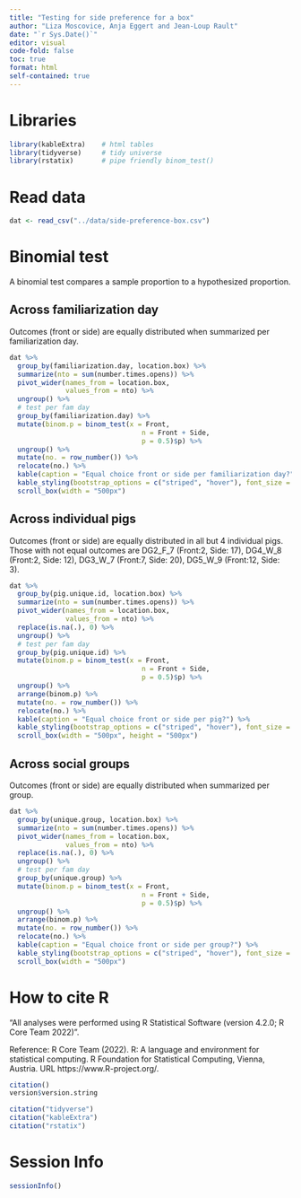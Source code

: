 ```yaml
---
title: "Testing for side preference for a box"
author: "Liza Moscovice, Anja Eggert and Jean-Loup Rault"
date: "`r Sys.Date()`" 
editor: visual
code-fold: false
toc: true
format: html
self-contained: true
---
```


# Libraries

```r
library(kableExtra)    # html tables
library(tidyverse)     # tidy universe
library(rstatix)       # pipe friendly binom_test()
```

# Read data

```r
dat <- read_csv("../data/side-preference-box.csv")
```

# Binomial test

A binomial test compares a sample proportion to a hypothesized proportion.

## Across familiarization day

Outcomes (front or side) are equally distributed when summarized per familiarization day.

```r
dat %>% 
  group_by(familiarization.day, location.box) %>% 
  summarize(nto = sum(number.times.opens)) %>% 
  pivot_wider(names_from = location.box, 
              values_from = nto) %>% 
  ungroup() %>% 
  # test per fam day
  group_by(familiarization.day) %>% 
  mutate(binom.p = binom_test(x = Front,
                                 n = Front + Side,
                                 p = 0.5)$p) %>% 
  ungroup() %>% 
  mutate(no. = row_number()) %>%
  relocate(no.) %>% 
  kable(caption = "Equal choice front or side per familiarization day?") %>%
  kable_styling(bootstrap_options = c("striped", "hover"), font_size = 12) %>% 
  scroll_box(width = "500px")
```

## Across individual pigs

Outcomes (front or side) are equally distributed in all but 4 individual pigs. Those with not equal outcomes are DG2_F\_7 (Front:2, Side: 17), DG4_W\_8 (Front:2, Side: 12), DG3_W\_7 (Front:7, Side: 20), DG5_W\_9 (Front:12, Side: 3).

```r
dat %>% 
  group_by(pig.unique.id, location.box) %>% 
  summarize(nto = sum(number.times.opens)) %>% 
  pivot_wider(names_from = location.box, 
              values_from = nto) %>% 
  replace(is.na(.), 0) %>% 
  ungroup() %>% 
  # test per fam day
  group_by(pig.unique.id) %>% 
  mutate(binom.p = binom_test(x = Front,
                                 n = Front + Side,
                                 p = 0.5)$p) %>% 
  ungroup() %>% 
  arrange(binom.p) %>% 
  mutate(no. = row_number()) %>%
  relocate(no.) %>%
  kable(caption = "Equal choice front or side per pig?") %>%
  kable_styling(bootstrap_options = c("striped", "hover"), font_size = 12) %>% 
  scroll_box(width = "500px", height = "500px")
```

## Across social groups

Outcomes (front or side) are equally distributed when summarized per group.

```r
dat %>% 
  group_by(unique.group, location.box) %>% 
  summarize(nto = sum(number.times.opens)) %>% 
  pivot_wider(names_from = location.box, 
              values_from = nto) %>% 
  replace(is.na(.), 0) %>% 
  ungroup() %>% 
  # test per fam day
  group_by(unique.group) %>% 
  mutate(binom.p = binom_test(x = Front,
                                 n = Front + Side,
                                 p = 0.5)$p) %>% 
  ungroup() %>% 
  arrange(binom.p) %>% 
  mutate(no. = row_number()) %>%
  relocate(no.) %>%
  kable(caption = "Equal choice front or side per group?") %>%
  kable_styling(bootstrap_options = c("striped", "hover"), font_size = 12) %>% 
  scroll_box(width = "500px")
```

# How to cite R

"All analyses were performed using R Statistical Software (version 4.2.0; R Core Team 2022)".

Reference: R Core Team (2022). R: A language and environment for statistical computing. R Foundation for Statistical Computing, Vienna, Austria. URL https://www.R-project.org/.

```r
citation()
version$version.string
```

```r
citation("tidyverse")
citation("kableExtra")
citation("rstatix")
```

# Session Info

```r
sessionInfo()
```
